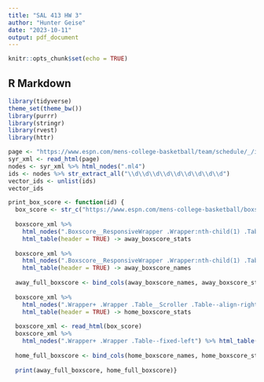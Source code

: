```yaml
---
title: "SAL 413 HW 3"
author: "Hunter Geise"
date: "2023-10-11"
output: pdf_document
---
```


```r
knitr::opts_chunk$set(echo = TRUE)
```

## R Markdown

```r
library(tidyverse)
theme_set(theme_bw())
library(purrr)
library(stringr)
library(rvest)
library(httr)
```
\newpage

```r
page <- "https://www.espn.com/mens-college-basketball/team/schedule/_/id/183/season/2023"
syr_xml <- read_html(page)
nodes <- syr_xml %>% html_nodes(".ml4")
ids <- nodes %>% str_extract_all("\\d\\d\\d\\d\\d\\d\\d\\d\\d")
vector_ids <- unlist(ids)
vector_ids
```
\newpage

```r
print_box_score <- function(id) {
  box_score <- str_c("https://www.espn.com/mens-college-basketball/boxscore/_/gameId/401482974")
  
  boxscore_xml %>% 
    html_nodes(".Boxscore__ResponsiveWrapper .Wrapper:nth-child(1) .Table__Scroller .Table--align-right") %>% 
    html_table(header = TRUE) -> away_boxscore_stats 
  
  boxscore_xml %>% 
    html_nodes(".Boxscore__ResponsiveWrapper .Wrapper:nth-child(1) .Table--fixed-left") %>% 
    html_table(header = TRUE) -> away_boxscore_names
  
  away_full_boxscore <- bind_cols(away_boxscore_names, away_boxscore_stats)
  
  boxscore_xml %>% 
    html_nodes(".Wrapper+ .Wrapper .Table__Scroller .Table--align-right") %>% 
    html_table(header = TRUE) -> home_boxscore_stats 
  
  boxscore_xml <- read_html(box_score)
  boxscore_xml %>% 
    html_nodes(".Wrapper+ .Wrapper .Table--fixed-left") %>% html_table(header = TRUE) -> home_boxscore_names
  
  home_full_boxscore <- bind_cols(home_boxscore_names, home_boxscore_stats)
  
  print(away_full_boxscore, home_full_boxscore)}

```
\newpage

```r

```
\newpage

```r

```
\newpage

```r

```
\newpage

```r

```
\newpage